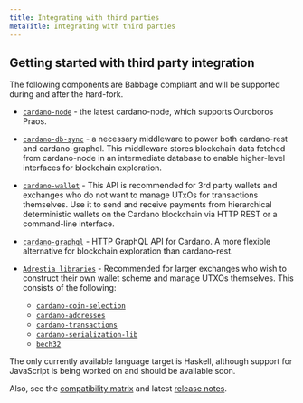 ```yaml
---
title: Integrating with third parties
metaTitle: Integrating with third parties
---
```


## Getting started with third party integration

The following components are Babbage compliant and will be supported during and
after the hard-fork.

- [`cardano-node`](https://github.com/input-output-hk/cardano-node) - the latest
  cardano-node, which supports Ouroboros Praos.

- [`cardano-db-sync`](https://github.com/input-output-hk/cardano-db-sync) - a
  necessary middleware to power both cardano-rest and cardano-graphql. This
  middleware stores blockchain data fetched from cardano-node in an intermediate
  database to enable higher-level interfaces for blockchain exploration.

- [`cardano-wallet`](https://github.com/input-output-hk/cardano-wallet) - This
  API is recommended for 3rd party wallets and exchanges who do not want to
  manage UTxOs for transactions themselves. Use it to send and receive payments
  from hierarchical deterministic wallets on the Cardano blockchain via HTTP
  REST or a command-line interface.

- [`cardano-graphql`](https://github.com/input-output-hk/cardano-graphql) - HTTP
  GraphQL API for Cardano. A more flexible alternative for blockchain
  exploration than cardano-rest.

- [`Adrestia libraries`](https://github.com/input-output-hk/adrestia) -
  Recommended for larger exchanges who wish to construct their own wallet scheme
  and manage UTXOs themselves. This consists of the following:

  - [`cardano-coin-selection`](https://github.com/input-output-hk/cardano-coin-selection)
  - [`cardano-addresses`](https://github.com/input-output-hk/cardano-addresses)
  - [`cardano-transactions`](https://github.com/input-output-hk/cardano-transactions)
  - [`cardano-serialization-lib`](https://github.com/Emurgo/cardano-serialization-lib)
  - [`bech32`](https://github.com/bitcoin/bips/blob/master/bip-0173.mediawiki)

The only currently available language target is Haskell, although support for
JavaScript is being worked on and should be available soon.

Also, see the [compatibility matrix](https://docs.cardano.org/tools/comp-matrix)
and latest [release notes](https://docs.cardano.org/tools/release-notes).
